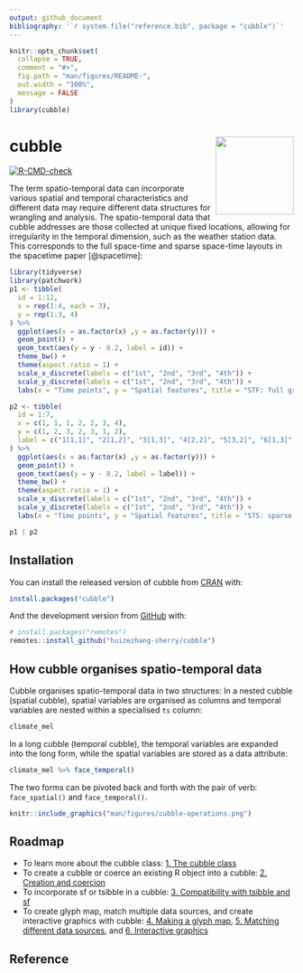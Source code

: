 ```yaml
---
output: github_document
bibliography: '`r system.file("reference.bib", package = "cubble")`'
---
```


<!-- README.md is generated from README.Rmd. Please edit that file -->

```r
knitr::opts_chunk$set(
  collapse = TRUE,
  comment = "#>",
  fig.path = "man/figures/README-",
  out.width = "100%",
  message = FALSE
)
library(cubble)
```

# cubble <a href='https://huizezhang-sherry.github.io/cubble/'><img src='man/figures/logo.svg' align="right" height="138.5" /></a>

<!-- badges: start -->
[![R-CMD-check](https://github.com/huizezhang-sherry/cubble/workflows/R-CMD-check/badge.svg)](https://github.com/huizezhang-sherry/cubble/actions)
<!-- badges: end -->

The term spatio-temporal data can incorporate various spatial and temporal characteristics and different data may require different data structures for wrangling and analysis. The spatio-temporal data that cubble addresses are those collected at unique fixed locations, allowing for irregularity in the temporal dimension, such as the weather station data. This corresponds to the full space-time and sparse space-time layouts in the spacetime paper [@spacetime]: 

```r
library(tidyverse)
library(patchwork)
p1 <- tibble(
  id = 1:12,
  x = rep(1:4, each = 3),
  y = rep(1:3, 4)
) %>% 
  ggplot(aes(x = as.factor(x) ,y = as.factor(y))) + 
  geom_point() + 
  geom_text(aes(y = y - 0.2, label = id)) + 
  theme_bw() + 
  theme(aspect.ratio = 1) + 
  scale_x_discrete(labels = c("1st", "2nd", "3rd", "4th")) + 
  scale_y_discrete(labels = c("1st", "2nd", "3rd", "4th")) + 
  labs(x = "Time points", y = "Spatial features", title = "STF: full grid layout") 

p2 <- tibble(
  id = 1:7,
  x = c(1, 1, 1, 2, 2, 3, 4),
  y = c(1, 2, 3, 2, 3, 1, 2),
  label = c("1[1,1]", "2[1,2]", "3[1,3]", "4[2,2]", "5[3,2]", "6[1,3]", "7[2,4]")
) %>% 
  ggplot(aes(x = as.factor(x) ,y = as.factor(y))) + 
  geom_point() + 
  geom_text(aes(y = y - 0.2, label = label)) + 
  theme_bw() + 
  theme(aspect.ratio = 1) + 
  scale_x_discrete(labels = c("1st", "2nd", "3rd", "4th")) + 
  scale_y_discrete(labels = c("1st", "2nd", "3rd", "4th")) + 
  labs(x = "Time points", y = "Spatial features", title = "STS: sparse grid layout") 

p1 | p2
```

## Installation

You can install the released version of cubble from [CRAN](https://CRAN.R-project.org) with:

``` r
install.packages("cubble")
```

And the development version from [GitHub](https://github.com/) with:

``` r
# install.packages("remotes")
remotes::install_github("huizezhang-sherry/cubble")
```

## How cubble organises spatio-temporal data

Cubble organises spatio-temporal data in two structures: In a nested cubble (spatial cubble), spatial variables are organised as columns and temporal variables are nested within a specialised `ts` column: 

```r
climate_mel
```

In a long cubble (temporal cubble), the temporal variables are expanded into the long form, while the spatial variables are stored as a data attribute: 

```r
climate_mel %>% face_temporal()
```

The two forms can be pivoted back and forth with the pair of verb: `face_spatial()` and `face_temporal()`.

```r
knitr::include_graphics("man/figures/cubble-operations.png")
```


## Roadmap

  * To learn more about the cubble class: [1. The cubble class](https://huizezhang-sherry.github.io/cubble/articles/cb1class.html)
  * To create a cubble or coerce an existing R object into a cubble: [2. Creation and coercion](https://huizezhang-sherry.github.io/cubble/articles/cb2create.html)
  * To incorporate sf or tsibble in a cubble: [3. Compatibility with tsibble and sf](https://huizezhang-sherry.github.io/cubble/articles/cb3tsibblesf.html)
  * To create glyph map, match multiple data sources, and create interactive graphics with cubble: [4. Making a glyph map](https://huizezhang-sherry.github.io/cubble/articles/cb4glyph.html), [5. Matching different data sources](https://huizezhang-sherry.github.io/cubble/articles/cb5match.html), and [6. Interactive graphics](https://huizezhang-sherry.github.io/cubble/articles/cb6interactive.html)

## Reference

